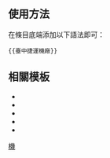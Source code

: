 <noinclude>{{Documentation subpage}}</noinclude>
== 使用方法 ==
在條目底端添加以下語法即可：
<pre>{{臺中捷運機廠}}</pre>

== 相關模板 == 
*{{Tl|台北捷運機廠}}
*{{Tl|新北捷運機廠}}
*{{Tl|桃園捷運機廠}}
*{{Tl|臺南捷運機廠}}
*{{Tl|高雄捷運機廠}}

<includeonly>
[[Category:臺中捷運機廠| ]]
[[Category:台中捷運模板|機]]
</includeonly>